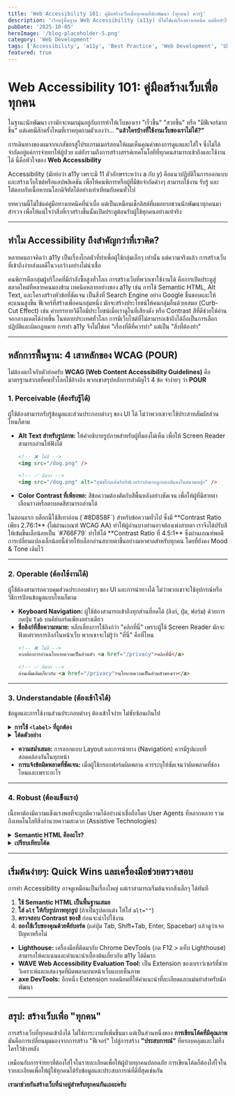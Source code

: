 ```yaml
---
title: 'Web Accessibility 101: คู่มือสร้างเว็บเพื่อทุกคนที่นักพัฒนา (ทุกคน) ควรรู้'
description: 'เรียนรู้พื้นฐาน Web Accessibility (a11y) ที่ไม่ใช่แค่เรื่องทางเทคนิค แต่คือหัวใจของการสร้างประสบการณ์ที่ดีสำหรับผู้ใช้ทุกคน พร้อมเครื่องมือและเทคนิคที่นำไปใช้ได้ทันที'
pubDate: '2025-10-05'
heroImage: '/blog-placeholder-5.png'
category: 'Web Development'
tags: ['Accessibility', 'a11y', 'Best Practice', 'Web Development', 'UX']
featured: true
---
```



# Web Accessibility 101: คู่มือสร้างเว็บเพื่อทุกคน

ในฐานะนักพัฒนา เรามักจะหมกมุ่นอยู่กับการทำให้เว็บของเรา "เร็วขึ้น" "สวยขึ้น" หรือ "มีฟีเจอร์มากขึ้น" แต่เคยมีสักครั้งไหมที่เราหยุดถามตัวเองว่า... **"แล้วใครบ้างที่ใช้งานเว็บของเราไม่ได้?"**

การเดินทางของผมจากเภสัชกรสู่โปรแกรมเมอร์สอนให้ผมเห็นคุณค่าของการดูแลและใส่ใจ ซึ่งไม่ได้จำกัดอยู่แค่การจ่ายยาให้ผู้ป่วย แต่ยังรวมถึงการสร้างสรรค์เทคโนโลยีที่ทุกคนสามารถเข้าถึงและใช้งานได้ นี่คือหัวใจของ **Web Accessibility**

<InfoBox title="Web Accessibility (a11y) คืออะไร?">
  Accessibility (มักย่อว่า a11y เพราะมี 11 ตัวอักษรระหว่าง a กับ y) คือแนวปฏิบัติในการออกแบบและสร้างเว็บไซต์หรือแอปพลิเคชัน เพื่อให้คนพิการหรือผู้ที่มีข้อจำกัดต่างๆ สามารถใช้งาน รับรู้ และโต้ตอบกับเนื้อหาบนโลกดิจิทัลได้อย่างเท่าเทียมกับคนทั่วไป
</InfoBox>

บทความนี้ไม่ใช่แค่คู่มือทางเทคนิคที่น่าเบื่อ แต่เป็นเหมือนเช็กลิสต์ที่ผมอยากชวนนักพัฒนาทุกคนมาสำรวจ เพื่อให้แน่ใจว่าสิ่งที่เราสร้างขึ้นนั้นเปิดประตูต้อนรับผู้ใช้ทุกคนอย่างแท้จริง

---

## ทำไม Accessibility ถึงสำคัญกว่าที่เราคิด?

หลายคนอาจคิดว่า a11y เป็นเรื่องไกลตัวที่ทำเพื่อผู้ใช้กลุ่มเล็กๆ เท่านั้น แต่ความจริงแล้ว การสร้างเว็บที่เข้าถึงง่ายส่งผลดีในวงกว้างอย่างไม่น่าเชื่อ

<FeatureGrid>
  <FeatureCard title="ขยายฐานผู้ใช้" icon="users">
    คนพิการคือกลุ่มผู้บริโภคที่มีกำลังซื้อสูงทั่วโลก การสร้างเว็บที่พวกเขาใช้งานได้ คือการเปิดประตูสู่ตลาดใหม่ที่หลายคนมองข้าม
  </FeatureCard>
  <FeatureCard title="ดีต่อ SEO" icon="magnifying-glass">
    เทคนิคหลายอย่างของ a11y เช่น การใช้ Semantic HTML, Alt Text, และโครงสร้างหัวข้อที่ชัดเจน เป็นสิ่งที่ Search Engine อย่าง Google ชื่นชอบและให้คะแนนสูงขึ้น
  </FeatureCard>
  <FeatureCard title="ประสบการณ์ที่ดีขึ้นสำหรับ 'ทุกคน'" icon="gift">
    ฟีเจอร์ที่สร้างเพื่อคนกลุ่มหนึ่ง มักจะสร้างประโยชน์ให้คนกลุ่มอื่นด้วยเสมอ (Curb-Cut Effect) เช่น คำบรรยายวิดีโอมีประโยชน์เมื่อเราดูในที่เสียงดัง หรือ Contrast สีที่ดีช่วยให้อ่านจอกลางแดดได้ง่ายขึ้น
  </FeatureCard>
  <FeatureCard title="เป็นข้อบังคับทางกฎหมาย" icon="scale">
    ในหลายประเทศทั่วโลก การมีเว็บไซต์ที่ไม่สามารถเข้าถึงได้ถือเป็นการเลือกปฏิบัติและผิดกฎหมาย การทำ a11y จึงไม่ใช่แค่ "เรื่องที่ดีที่ควรทำ" แต่เป็น "สิ่งที่ต้องทำ"
  </FeatureCard>
</FeatureGrid>

---

## หลักการพื้นฐาน: 4 เสาหลักของ WCAG (POUR)

ไม่ต้องตกใจกับตัวย่อครับ **WCAG (Web Content Accessibility Guidelines)** คือมาตรฐานสากลที่คนทั่วโลกใช้อ้างอิง พวกเขาสรุปหลักการสำคัญไว้ 4 ข้อ จำง่ายๆ ว่า **POUR**

### 1. Perceivable (ต้องรับรู้ได้)
ผู้ใช้ต้องสามารถรับรู้ข้อมูลและส่วนประกอบต่างๆ ของ UI ได้ ไม่ว่าพวกเขาจะใช้ประสาทสัมผัสส่วนไหนก็ตาม

*   **Alt Text สำหรับรูปภาพ:** ให้คำอธิบายรูปภาพสำหรับผู้ที่มองไม่เห็น เพื่อให้ Screen Reader สามารถอ่านให้ฟังได้
    ```html
    <!-- ❌ ไม่ดี -->
    <img src="/dog.png" />

    <!-- ✅ ดีมาก -->
    <img src="/dog.png" alt="สุนัขโกลเด้นรีทรีฟเวอร์กำลังคาบลูกบอลสีแดงในสนามหญ้า" />
    ```
*   **Color Contrast ที่เพียงพอ:** สีข้อความต้องตัดกับสีพื้นหลังอย่างชัดเจน เพื่อให้ผู้ที่มีสายตาเลือนรางหรือตาบอดสีสามารถอ่านได้

<InfoBox title="Case Study: การปรับปรุง Contrast ของ RxDev Man" type="success">
  ในตอนแรก บล็อกนี้ใช้สีเทาอ่อน (`#8D858F`) สำหรับข้อความทั่วไป ซึ่งมี **Contrast Ratio เพียง 2.76:1** (ไม่ผ่านเกณฑ์ WCAG AA) ทำให้ผู้อ่านบางท่านอาจต้องเพ่งสายตา
  เราจึงได้ปรับสีให้เข้มขึ้นเล็กน้อยเป็น `#766F79` ทำให้ได้ **Contrast Ratio ที่ 4.5:1** ซึ่งผ่านเกณฑ์พอดี การเปลี่ยนแปลงเล็กน้อยนี้ช่วยให้บล็อกอ่านสบายตาขึ้นอย่างมหาศาลสำหรับทุกคน โดยที่ยังคง Mood & Tone เดิมไว้
</InfoBox>

---

### 2. Operable (ต้องใช้งานได้)
ผู้ใช้ต้องสามารถควบคุมส่วนประกอบต่างๆ ของ UI และการนำทางได้ ไม่ว่าพวกเขาจะใช้อุปกรณ์หรือวิธีการป้อนข้อมูลแบบไหนก็ตาม

*   **Keyboard Navigation:** ผู้ใช้ต้องสามารถเข้าถึงทุกส่วนที่กดได้ (ลิงก์, ปุ่ม, ฟอร์ม) ด้วยการกดปุ่ม `Tab` บนคีย์บอร์ดเพียงอย่างเดียว
*   **ชื่อลิงก์ที่สื่อความหมาย:** หลีกเลี่ยงการใช้ลิงก์ว่า "คลิกที่นี่" เพราะผู้ใช้ Screen Reader มักจะฟังแค่รายการลิงก์ในหน้าเว็บ พวกเขาจะไม่รู้ว่า "ที่นี่" คือที่ไหน
    ```html
    <!-- ❌ ไม่ดี -->
    หากต้องการอ่านนโยบายความเป็นส่วนตัว <a href="/privacy">คลิกที่นี่</a>

    <!-- ✅ ดีมาก -->
    อ่านเพิ่มเติมเกี่ยวกับ <a href="/privacy">นโยบายความเป็นส่วนตัวของเรา</a>
    ```

---

### 3. Understandable (ต้องเข้าใจได้)
ข้อมูลและการใช้งานส่วนประกอบต่างๆ ต้องเข้าใจง่าย ไม่ซับซ้อนเกินไป

<CodeExplainer title="ตัวอย่าง: การสร้างฟอร์มที่เข้าใจง่าย">
<details>
<summary><strong>การใช้ <code>&lt;label&gt;</code> ที่ถูกต้อง</strong></summary>
<p>
ต้องเชื่อมโยงป้ายกำกับ (label) เข้ากับช่องกรอกข้อมูล (input) ด้วย <code>for</code> และ <code>id</code> ที่ตรงกันเสมอ เมื่อผู้ใช้คลิกที่ป้ายกำกับ เคอร์เซอร์จะกระโดดไปที่ช่องกรอกข้อมูลให้ทันที ซึ่งเป็นประโยชน์อย่างมาก
</p>
</details>
<details>
<summary><strong>โค้ดตัวอย่าง</strong></summary>
<p>
การเชื่อมโยง <code>for="user_email"</code> กับ <code>id="user_email"</code> ทำให้ Screen Reader รู้ว่าป้ายกำกับนี้เป็นของช่องกรอกข้อมูลใด
</p>
<pre><code>&lt;label for="user_email"&gt;อีเมลของคุณ:&lt;/label&gt;
&lt;input type="email" id="user_email" name="email"&gt;</code></pre>
</details>
</CodeExplainer>

*   **ความสม่ำเสมอ:** การออกแบบ Layout และการนำทาง (Navigation) ควรมีรูปแบบที่สอดคล้องกันในทุกหน้า
*   **การแจ้งข้อผิดพลาดที่ชัดเจน:** เมื่อผู้ใช้กรอกฟอร์มผิดพลาด ควรระบุให้ชัดเจนว่าผิดพลาดที่ช่องไหนและเพราะอะไร

---

### 4. Robust (ต้องแข็งแรง)
เนื้อหาต้องมีความแข็งแรงพอที่จะถูกตีความได้อย่างน่าเชื่อถือโดย User Agents ที่หลากหลาย รวมถึงเทคโนโลยีสิ่งอำนวยความสะดวก (Assistive Technologies)

<CodeExplainer title="หัวใจของความ Robust: Semantic HTML">
<details>
<summary><strong>Semantic HTML คืออะไร?</strong></summary>
<p>
คือการใช้แท็ก HTML ให้ถูกต้องตามความหมายของมัน แทนที่จะใช้ <code>&lt;div&gt;</code> ครอบจักรวาล แท็กที่มีความหมายจะบอกเบราว์เซอร์และ Screen Reader ว่าเนื้อหาส่วนนั้นคืออะไร เช่น <code>&lt;nav&gt;</code> คือส่วนนำทาง, <code>&lt;main&gt;</code> คือเนื้อหาหลัก
</p>
</details>
<details>
<summary><strong>เปรียบเทียบโค้ด</strong></summary>
<p>
ลองดูโค้ดสองแบบนี้ แบบแรก Screen Reader จะมองเห็นเป็นแค่ "กล่อง" ธรรมดา แต่แบบที่สอง มันจะ "เข้าใจ" โครงสร้างของหน้าเว็บทันที
<pre><code class="language-html">
&lt;!-- ❌ ไม่มีความหมาย (Non-Semantic) --&gt;
&lt;div class="header"&gt;
  &lt;div class="nav"&gt;...&lt;/div&gt;
&lt;/div&gt;
&lt;div class="main-content"&gt;
  &lt;div class="article"&gt;...&lt;/div&gt;
&lt;/div&gt;
&lt;div class="footer"&gt;...&lt;/div&gt;

&lt;!-- ✅ มีความหมาย (Semantic) --&gt;
&lt;header&gt;
  &lt;nav&gt;...&lt;/nav&gt;
&lt;/header&gt;
&lt;main&gt;
  &lt;article&gt;...&lt;/article&gt;
&lt;/main&gt;
&lt;footer&gt;...&lt;/footer&gt;
</code></pre>
</p>
</details>
</CodeExplainer>

---

## เริ่มต้นง่ายๆ: Quick Wins และเครื่องมือช่วยตรวจสอบ

การทำ Accessibility อาจดูเหมือนเป็นเรื่องใหญ่ แต่เราสามารถเริ่มต้นจากสิ่งเล็กๆ ได้ทันที

1.  **ใช้ Semantic HTML เป็นพื้นฐานเสมอ**
2.  **ใส่ `alt` ให้กับรูปภาพทุกรูป** (ถ้าเป็นรูปตกแต่ง ให้ใส่ `alt=""`)
3.  **ตรวจสอบ Contrast ของสี** ก่อนจะนำไปใช้งาน
4.  **ลองใช้เว็บของคุณด้วยคีย์บอร์ด** (แค่ปุ่ม Tab, Shift+Tab, Enter, Spacebar) แล้วดูว่าเจอปัญหาหรือไม่

<InfoBox title="เครื่องมือฟรีที่ควรมีติดเครื่อง">
<ul>
<li><strong>Lighthouse:</strong> เครื่องมือที่ติดมากับ Chrome DevTools (กด F12 > แท็บ Lighthouse) สามารถให้คะแนนและคำแนะนำเบื้องต้นเกี่ยวกับ a11y ได้ดีมาก</li>
<li><strong>WAVE Web Accessibility Evaluation Tool:</strong> เป็น Extension ของเบราว์เซอร์ที่ช่วยวิเคราะห์และแสดงจุดที่ผิดพลาดบนหน้าเว็บแบบเห็นภาพ</li>
<li><strong>axe DevTools:</strong> อีกหนึ่ง Extension ยอดนิยมที่ให้คำแนะนำที่ละเอียดและแม่นยำสำหรับนักพัฒนา</li>
</ul>
</InfoBox>

---

## สรุป: สร้างเว็บเพื่อ "ทุกคน"

การสร้างเว็บที่ทุกคนเข้าถึงได้ ไม่ใช่ภาระงานที่เพิ่มขึ้นมา แต่เป็นส่วนหนึ่งของ **การเขียนโค้ดที่มีคุณภาพ** มันคือการเปลี่ยนมุมมองจากการสร้าง "ฟีเจอร์" ไปสู่การสร้าง **"ประสบการณ์"** ที่ครอบคลุมและไม่ทิ้งใครไว้ข้างหลัง

เหมือนกับการจ่ายยาที่ต้องใส่ใจในรายละเอียดเพื่อให้ผู้ป่วยทุกคนปลอดภัย การเขียนโค้ดก็ต้องใส่ใจในรายละเอียดเพื่อให้ผู้ใช้ทุกคนได้รับข้อมูลและประสบการณ์ที่ดีที่สุดเช่นกัน

**เรามาช่วยกันสร้างเว็บที่น่าอยู่สำหรับทุกคนกันเถอะครับ**